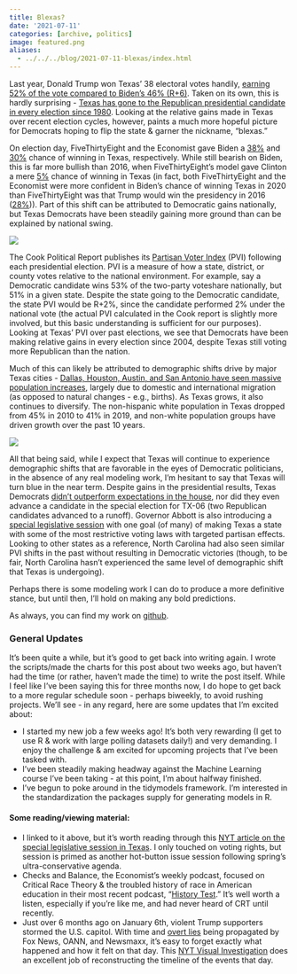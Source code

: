 ```yaml
---
title: Blexas?
date: '2021-07-11'
categories: [archive, politics]
image: featured.png
aliases: 
  - ../../../blog/2021-07-11-blexas/index.html
---
```


Last year, Donald Trump won Texas’ 38 electoral votes handily, [earning 52% of the vote compared to Biden’s 46% (R+6)](https://en.wikipedia.org/wiki/2020_United_States_presidential_election_in_Texas). Taken on its own, this is hardly surprising - [Texas has gone to the Republican presidential candidate in every election since 1980](https://www.270towin.com/states/Texas). Looking at the relative gains made in Texas over recent election cycles, however, paints a much more hopeful picture for Democrats hoping to flip the state & garner the nickname, “blexas.”

On election day, FiveThirtyEight and the Economist gave Biden a [38%](https://projects.fivethirtyeight.com/2020-election-forecast/texas/) and [30%](https://projects.economist.com/us-2020-forecast/president/texas) chance of winning in Texas, respectively. While still bearish on Biden, this is far more bullish than 2016, when FiveThirtyEight’s model gave Clinton a mere [5%](https://projects.fivethirtyeight.com/2016-election-forecast/texas/#plus) chance of winning in Texas (in fact, both FiveThirtyEight and the Economist were more confident in Biden’s chance of winning Texas in 2020 than FiveThirtyEight was that Trump would win the presidency in 2016 ([28%](https://projects.fivethirtyeight.com/2016-election-forecast/#plus))). Part of this shift can be attributed to Democratic gains nationally, but Texas Democrats have been steadily gaining more ground than can be explained by national swing.

![](pics/plot_01.png)

The Cook Political Report publishes its [Partisan Voter Index](https://cookpolitical.com/analysis/national/pvi/introducing-2021-cook-political-report-partisan-voter-index) (PVI) following each presidential election. PVI is a measure of how a state, district, or county votes relative to the national environment. For example, say a Democratic candidate wins 53% of the two-party voteshare nationally, but 51% in a given state. Despite the state going to the Democratic candidate, the state PVI would be R+2%, since the candidate performed 2% under the national vote (the actual PVI calculated in the Cook report is slightly more involved, but this basic understanding is sufficient for our purposes). Looking at Texas’ PVI over past elections, we see that Democrats have been making relative gains in every election since 2004, despite Texas still voting more Republican than the nation.

Much of this can likely be attributed to demographic shifts drive by major Texas cities - [Dallas, Houston, Austin, and San Antonio have seen massive population increases](https://demographics.texas.gov/Resources/Presentations/OSD/2021/2021_01_15_LeadershipNorthTexas.pdf), largely due to domestic and international migration (as opposed to natural changes - e.g., births). As Texas grows, it also continues to diversify. The non-hispanic white population in Texas dropped from 45% in 2010 to 41% in 2019, and non-white population groups have driven growth over the past 10 years.

![](pics/txdemographics.jpg)

All that being said, while I expect that Texas will continue to experience demographic shifts that are favorable in the eyes of Democratic politicians, in the absence of any real modeling work, I’m hesitant to say that Texas will turn blue in the near term. Despite gains in the presidential results, Texas Democrats [didn’t outperform expectations in the house](https://en.wikipedia.org/wiki/2020_United_States_House_of_Representatives_elections_in_Texas#Results_summary), nor did they even advance a candidate in the special election for TX-06 (two Republican candidates advanced to a runoff). Governor Abbott is also introducing a [special legislative session](https://www.nytimes.com/2021/07/07/us/politics/texas-abbott-voting-laws-transgender-rights.html) with one goal (of many) of making Texas a state with some of the most restrictive voting laws with targeted partisan effects. Looking to other states as a reference, North Carolina had also seen similar PVI shifts in the past without resulting in Democratic victories (though, to be fair, North Carolina hasn’t experienced the same level of demographic shift that Texas is undergoing). 

Perhaps there is some modeling work I can do to produce a more definitive stance, but until then, I’ll hold on making any bold predictions. 

As always, you can find my work on [github](https://github.com/markjrieke/thedatadiary).

### General Updates

It’s been quite a while, but it’s good to get back into writing again. I wrote the scripts/made the charts for this post about two weeks ago, but haven’t had the time (or rather, haven’t made the time) to write the post itself. While I feel like I’ve been saying this for three months now, I do hope to get back to a more regular schedule soon - perhaps biweekly, to avoid rushing projects. We’ll see - in any regard, here are some updates that I’m excited about:

* I started my new job a few weeks ago! It’s both very rewarding (I get to use R & work with large polling datasets daily!) and very demanding. I enjoy the challenge & am excited for upcoming projects that I’ve been tasked with.
* I’ve been steadily making headway against the Machine Learning course I’ve been taking - at this point, I’m about halfway finished.
* I’ve begun to poke around in the tidymodels framework. I’m interested in the standardization the packages supply for generating models in R. 

#### Some reading/viewing material:

* I linked to it above, but it’s worth reading through this [NYT article on the special legislative session in Texas](https://www.nytimes.com/2021/07/07/us/politics/texas-abbott-voting-laws-transgender-rights.html). I only touched on voting rights, but session is primed as another hot-button issue session following spring’s ultra-conservative agenda.
* Checks and Balance, the Economist’s weekly podcast, focused on Critical Race Theory & the troubled history of race in American education in their most recent podcast, “[History Test](https://open.spotify.com/show/4jjKHhNPHfkIZHssgrQavP).” It’s well worth a listen, especially if you’re like me, and had never heard of CRT until recently.
* Just over 6 months ago on January 6th, violent Trump supporters stormed the U.S. capitol. With time and [overt lies](https://www.msnbc.com/opinion/gop-lies-about-jan-6-are-getting-bolder-more-dangerous-n1267178) being propagated by Fox News, OANN, and Newsmaxx, it’s easy to forget exactly what happened and how it felt on that day. This [NYT Visual Investigation](https://www.youtube.com/watch?v=jWJVMoe7OY0) does an excellent job of reconstructing the timeline of the events that day.
